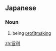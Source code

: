 ==Japanese==
{{ja-kanjitab|えい|り|yomi=on}}

===Noun===
{{ja-noun|えいり}}

# being [[profitmaking]]

[[zh:営利]]